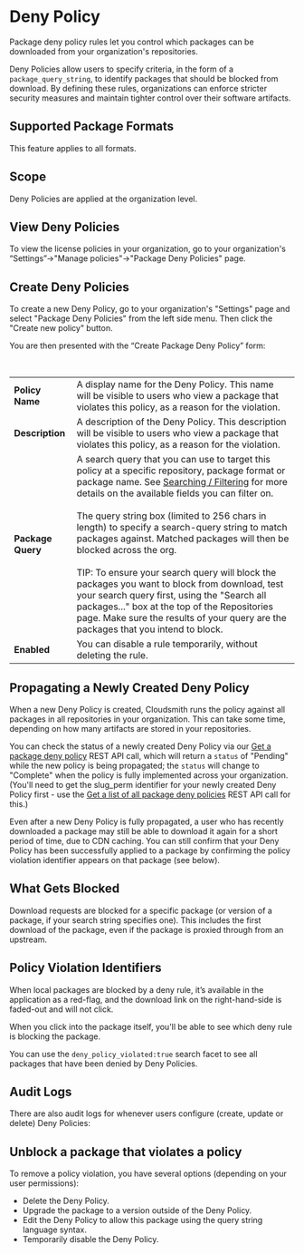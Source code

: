 
# Deny Policy
Package deny policy rules let you control which packages can be downloaded from your organization's repositories.

Deny Policies allow users to specify criteria, in the form of a `package_query_string`, to identify packages that should be blocked from download. By defining these rules, organizations can enforce stricter security measures and maintain tighter control over their software artifacts. 

## Supported Package Formats

This feature applies to all formats.

## Scope

Deny Policies are applied at the organization level.

## View Deny Policies

To view the license policies in your organization, go to your organization's “Settings”->"Manage policies"->"Package Deny Policies" page.

<BlockImage src={img_Screenshot_2024_10_18_at_22_01_26} alt="Package Deny Policies"></BlockImage>

## Create Deny Policies

To create a new Deny Policy, go to your organization's "Settings" page and select "Package Deny Policies" from the left side menu. Then click the "Create new policy" button.

<BlockImage src={imgb4a0b04_Screenshot_2024_02_21_at_17_58_56} alt=""></BlockImage>

You are then presented with the “Create Package Deny Policy” form:

<BlockImage src={img_Screenshot_2024_10_18_at_21_59_36} alt="Create Vulnerability Policy Form"></BlockImage>

<br />

|||
|:---|:---|
|**Policy Name**|A display name for the Deny Policy. This name will be visible to users who view a package that violates this policy, as a reason for the violation.|
|**Description**|A description of the Deny Policy.  This description will be visible to users who view a package that violates this policy, as a reason for the violation.|
|**Package Query**|A search query that you can use to target this policy at a specific repository, package format or package name. See [Searching / Filtering](/artifacts/search-packages) for more details on the available fields you can filter on.<br/><br/>The query string box (limited to 256 chars in length) to specify a search-query string to match packages against. Matched packages will then be blocked across the org.<br/><br/>TIP:  To ensure your search query will block the packages you want to block from download, test your search query first, using the "Search all packages..." box at the top of the Repositories page.  Make sure the results of your query are the packages that you intend to block.|
|**Enabled**|You can disable a rule temporarily, without deleting the rule.|

## Propagating a Newly Created Deny Policy

When a new Deny Policy is created, Cloudsmith runs the policy against all packages in all repositories in your organization. This can take some time, depending on how many artifacts are stored in your repositories.  

You can check the status of a newly created Deny Policy via our [Get a package deny policy](https://help.cloudsmith.io/reference/orgs_deny-policy_read) REST API call, which will return a `status` of "Pending" while the new policy is being propagated; the `status` will change to "Complete" when the policy is fully implemented across your organization.  (You'll need to get the slug_perm identifier for your newly created Deny Policy first - use the [Get a list of all package deny policies](https://help.cloudsmith.io/reference/orgs_deny-policy_list) REST API call for this.)

Even after a new Deny Policy is fully propagated, a user who has recently downloaded a package may still be able to download it again for a short period of time, due to CDN caching.  You can still confirm that your Deny Policy has been successfully applied to a package by confirming the policy violation identifier appears on that package (see below).

## What Gets Blocked

Download requests are blocked for a specific package (or version of a package, if your search string specifies one).  This includes the first download of the package, even if the package is proxied through from an upstream.  

## Policy Violation Identifiers

When local packages are blocked by a deny rule, it’s available in the application as a red-flag, and the download link on the right-hand-side is faded-out and will not click.

<BlockImage src={imgb93756e_Screenshot_2024_02_28_at_16_38_16} alt=""></BlockImage>

When you click into the package itself, you'll be able to see which deny rule is blocking the package.

<BlockImage src={imgddee1fe_Screenshot_2024_02_28_at_16_36_01} alt=""></BlockImage>

You can use the `deny_policy_violated:true` search facet to see all packages that have been denied by Deny Policies.

<BlockImage src={imge5e20db_image} alt=""></BlockImage>

## Audit Logs

There are also audit logs for whenever users configure (create, update or delete) Deny Policies:

<BlockImage src={img23ec126_Screenshot_2024_02_28_at_16_27_36} alt=""></BlockImage>

## Unblock a package that violates a policy

To remove a policy violation, you have several options (depending on your user permissions): 

- Delete the Deny Policy.
- Upgrade the package to a version outside of the Deny Policy. 
- Edit the Deny Policy to allow this package using the query string language syntax.
- Temporarily disable the Deny Policy.
